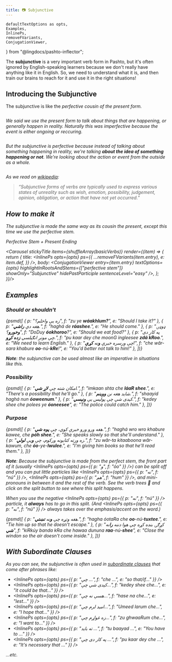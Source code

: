 ```yaml
---
title: 📷 Subjunctive
---
```


    defaultTextOptions as opts,
    Examples,
    InlinePs,
    removeFVariants,
    ConjugationViewer,
} from "@lingdocs/pashto-inflector";


The **subjunctive** is a very important verb form in Pashto, but it's often ignored by English-speaking learners because we don't really have anything like it in English. So, we need to understand what it is, and then train our brains to reach for it and use it in the right situations!

## Introducing the Subjunctive

The subjunctive is like the <i class="fas fa-camera" /> perfective cousin of the <Link to="/verbs/present-verbs">present</Link> form.

<div className="text-center">
    <img src={cousins} alt="" className="img-fluid" />
</div>

We said we use the <Link to="/verbs/present-verbs">present</Link> form to talk about things that are happening, or generally happen in reality. Naturally this was <i class="fas fa-video" /> imperfective because the event is either ongoing or reccuring.

<div className="text-center">
    <img src={presentInReality} alt="" className="img-fluid" />
</div>

But the subjunctive is <i class="fas fa-camera" /> perfective because instead of talking about something happening in reality, we're talking **about the idea of something happening or not**. We're looking about the action or event *from the outside as a whole*.

<div className="text-center">
    <img src={subjunctiveAboveReality} alt="" className="img-fluid" />
</div>

As we read on [wikipedia](https://en.wikipedia.org/wiki/Subjunctive_mood):

> “Subjunctive forms of verbs are typically used to express various states of unreality such as wish, emotion, possibility, judgement, opinion, obligation, or action that have not yet occurred.”

## How to make it

The subjunctive is made the same way as its cousin the <Link to="/verbs/present-verbs">present</Link>, except this time we use the *perfective* stem.

<Formula>
    Perfective Stem + <Link to="/verbs/verb-endings/">Present Ending</Link>
</Formula>

<Carousel stickyTitle items={shuffleArray(basicVerbs)} render={(item) => {
    return {
        title: <InlinePs opts={opts} ps={{
            ...removeFVariants(item.entry),
            e: item.def,
        }} />,
        body: <ConjugationViewer
            entry={item.entry}
            textOptions={opts}
            highlightInRootsAndStems={["perfective stem"]}
            showOnly="Subjunctive"
            hidePastParticiple
            sentenceLevel="easy"
        />,
    };
}}/>

## Examples

### Should or shouldn't

<Examples opts={opts}>{psmd([
    { p: "زه یې واخلم؟", f: "zu ye **wáakhlum?**", e: "Should I take it?" },
    { p: "هغه دې **راشي**.", f: "haghá de **ráashee**.", e: "He should come." },
    { p: "ډوډۍ **وخورو**؟", f: "DoDuy **óokhoroo**?", e: "Should we eat food?" },
    { p: "په کار دی چې مونږ انګیلسي **زده کړو**.", f: "pu kaar dey che moonG ingleesee **zdá kRoo**.", e: "We need to learn English." },
    { p: "چې ورسره خبرې **و**نه **کړې**!", f: "che wăr-sara khabure **oo**-nú-**kRe**!", e: "You'd better not talk to him!" },
])}</Examples>

**Note**: the subjunctive can be used almost like an imperative in situations like this.

### Possibility

<Examples opts={opts}>{psmd([
    { p: "امکان شته چې **لاړ شي**.", f: "imkaan shta che **láaR shee**.", e: "There's a possibility that he'll go." },
    { p: "شاید هغه نن **ووینم**.", f: "shaayid haghá nun **óoweenum**." },
    { p: "کېدی شي چې پولیس یې **ونیسي**.", f: "kedey shee che polees ye **óoneesee**", e: "The police could catch him." },
])}</Examples>

### Purpose

<Examples opts={opts}>{psmd([
    { p: "هغه ورو ورو خبرې کوي، چې **پوه شي**.", f: "haghá wro wro khabure kawee, che **póh shee**.", e: "She speaks slowly so that she'll understand." },
    { p: "زه ورته کتابونه ورکوم، چې **و**یې **لولي**.", f: "zu wăr-ta kitaaboona wăr-kawum, che **óo**-ye-**lwulee**.", e: "I'm giving him books so that he'll read them." },
])}</Examples>

**Note**: Because the subjunctive is made from the perfect stem, the front part of it (usually <InlinePs opts={opts} ps={{ p: "و", f: "óo" }} />) can be split off and you can put little particles like <InlinePs opts={opts} ps={{ p: "نه", f: "nú" }} />, <InlinePs opts={opts} ps={{ p: "هم", f: "hum" }} />, and <Link to="/pronouns/pronouns-mini/">mini-pronouns</Link> in between it and the rest of the verb. See the <Link to="/verbs/roots-and-stems/">verb trees</Link> 🌳 and click on the split button to see where this split happens.

When you use the negative <InlinePs opts={opts} ps={{ p: "نه", f: "nú" }} /> particle, it <strong>always</strong> has to go in this split. (And <InlinePs opts={opts} ps={{ p: "نه", f: "nú" }} /> always takes over the emphasis/accent on the word.)

<Examples opts={opts}>{psmd([
    { p: "هغه وتړه چې **و**نه **تښتي**.", f: "hagha óotaRa che **oo**-nú-**tuxtee**.", e: "Tie him up so that he doesn't escape." },
    { p: "کړګۍ بنده کړه چې هوا دننه **را**نه **شي**", f: "kiRkúy banda kRa che hawaa dununa **raa**-nú-**shee**", e: "Close the windon so the air doesn't come inside." },
])}</Examples>

## With Subordinate Clauses

As you can see, the subjunctive is often used in [subordinate clauses](https://en.wikipedia.org/wiki/Dependent_clause) that come after phrases like: 

- <InlinePs opts={opts} ps={{ p: "چې ...", f: "che ...", e: "so that/if..." }} />
- <InlinePs opts={opts} ps={{ p: "کېدی شي چې...", f: "kedey shee che...", e: "it could be that..." }} />
- <InlinePs opts={opts} ps={{ p: "هسې نه چې...", f: "hase na che...", e: "lest..." }} />
- <InlinePs opts={opts} ps={{ p: "امید لرم چې...", f: "Umeed larum che...", e: "I hope that..." }} />
- <InlinePs opts={opts} ps={{ p: "زه غواړم چې...", f: "zu ghwaaRum che...", e: "I want to..." }} />
- <InlinePs opts={opts} ps={{ p: "ته باید ...", f: "tu baayad ...", e: "You have to ..." }} />
- <InlinePs opts={opts} ps={{ p: "په کار دی چې ...", f: "pu kaar dey che ...", e: "It's necessary that ..." }} />

...etc.

